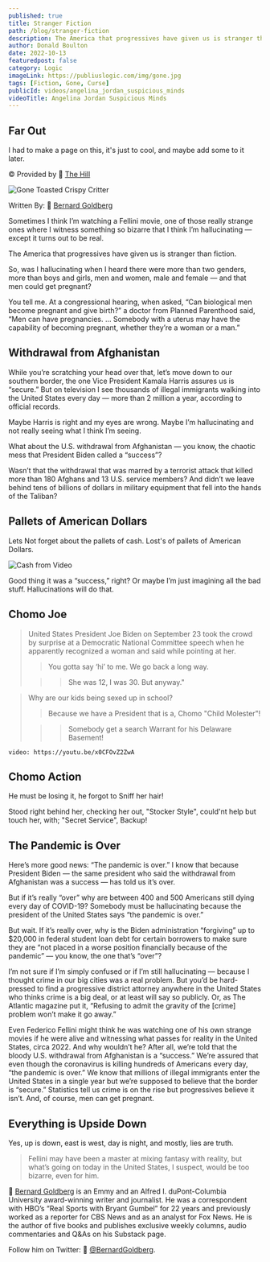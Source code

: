```yaml
---
published: true
title: Stranger Fiction
path: /blog/stranger-fiction
description: The America that progressives have given us is stranger than fiction!
author: Donald Boulton
date: 2022-10-13
featuredpost: false
category: Logic
imageLink: https://publiuslogic.com/img/gone.jpg
tags: [Fiction, Gone, Curse]
publicId: videos/angelina_jordan_suspicious_minds
videoTitle: Angelina Jordan Suspicious Minds
---
```


## Far Out

I had to make a page on this, it's just to cool, and maybe add some to it later.

© Provided by 🔗 [The Hill](https://thehill.com/)

![Gone Toasted Crispy Critter](../../../static/img/gone.jpg)

Written By: 🔗 [Bernard Goldberg](http://bernardgoldberg.com/)

<Section>
Sometimes I think I’m watching a Fellini movie, one of those really strange ones where I witness something so bizarre that I think I’m hallucinating — except it turns out to be real. 

The America that progressives have given us is stranger than fiction.

So, was I hallucinating when I heard there were more than two genders, more than boys and girls, men and women, male and female — and that men could get pregnant?

You tell me. At a congressional hearing, when asked, “Can biological men become pregnant and give birth?” a doctor from Planned Parenthood said, “Men can have pregnancies. … Somebody with a uterus may have the capability of becoming pregnant, whether they’re a woman or a man.”

</Section>


## Withdrawal from Afghanistan

<Section>
While you’re scratching your head over that, let’s move down to our southern border, the one Vice President Kamala Harris assures us is “secure.” But on television I see thousands of illegal immigrants walking into the United States every day — more than 2 million a year, according to official records.

Maybe Harris is right and my eyes are wrong. Maybe I’m hallucinating and not really seeing what I think I’m seeing.

What about the U.S. withdrawal from Afghanistan — you know, the chaotic mess that President Biden called a “success”?

Wasn’t that the withdrawal that was marred by a terrorist attack that killed more than 180 Afghans and 13 U.S. service members? And didn’t we leave behind tens of billions of dollars in military equipment that fell into the hands of the Taliban?

</Section>

## Pallets of American Dollars

<Callout>

Lets Not forget about the pallets of cash. Lost's of pallets of American Dollars.

</Callout>

<Section>

![Cash from Video](../../../static/img/cash-from-video.jpg)

</Section>

<Section>
Good thing it was a “success,” right? Or maybe I’m just imagining all the bad stuff.  Hallucinations will do that. 

</Section>

## Chomo Joe

<Section>

> United States President Joe Biden on September 23 took the crowd by surprise at a Democratic National Committee speech when he apparently recognized a woman and said while pointing at her.
>
> > You gotta say ‘hi’ to me. We go back a long way. 
>
> > > She was 12, I was 30. But anyway."

</Section>

<CalloutDanger>

> Why are our kids being sexed up in school?
>
> > Because we have a President that is a, Chomo "Child Molester"! 
>
> > > Somebody get a search Warrant for his Delaware Basement!

</CalloutDanger>

<Section>

`video: https://youtu.be/x0CFOvZ2ZwA`

</Section>

## Chomo Action

<Section>
He must be losing it, he forgot to Sniff her hair! 

Stood right behind her, checking her out, "Stocker Style", could'nt help but touch her, with; "Secret Service", Backup!

</Section>

## The Pandemic is Over

<Section>
Here’s more good news: “The pandemic is over.” I know that because President Biden — the same president who said the withdrawal from Afghanistan was a success — has told us it’s over. 

But if it’s really “over” why are between 400 and 500 Americans still dying every day of COVID-19? Somebody must be hallucinating because the president of the United States says “the pandemic is over.”

But wait. If it’s really over, why is the Biden administration “forgiving” up to $20,000 in federal student loan debt for certain borrowers to make sure they are “not placed in a worse position financially because of the pandemic” — you know, the one that’s “over”?

I’m not sure if I’m simply confused or if I’m still hallucinating — because I thought crime in our big cities was a real problem. But you’d be hard-pressed to find a progressive district attorney anywhere in the United States who thinks crime is a big deal, or at least will say so publicly. Or, as The Atlantic magazine put it, “Refusing to admit the gravity of the [crime] problem won’t make it go away.”

Even Federico Fellini might think he was watching one of his own strange movies if he were alive and witnessing what passes for reality in the United States, circa 2022. And why wouldn’t he? After all, we’re told that the bloody U.S. withdrawal from Afghanistan is a “success.” We’re assured that even though the coronavirus is killing hundreds of Americans every day, “the pandemic is over.” We know that millions of illegal immigrants enter the United States in a single year but we’re supposed to believe that the border is “secure.” Statistics tell us crime is on the rise but progressives believe it isn’t. And, of course, men can get pregnant.

</Section>

## Everything is Upside Down

<Section>
Yes, up is down, east is west, day is night, and mostly, lies are truth.

> Fellini may have been a master at mixing fantasy with reality, but what’s going on today in the United States, I suspect, would be too bizarre, even for him.   

🔗 [Bernard Goldberg](http://bernardgoldberg.com/) is an Emmy and an Alfred I. duPont-Columbia University award-winning writer and journalist. He was a correspondent with HBO’s “Real Sports with Bryant Gumbel” for 22 years and previously worked as a reporter for CBS News and as an analyst for Fox News. He is the author of five books and publishes exclusive weekly columns, audio commentaries and Q&As on his Substack page. 

Follow him on Twitter: 🔗 [@BernardGoldberg](http://twitter.com/@BernardGoldberg).

</Section>

<WavyHr className="mt-1 mb-1 text-fuchsia-600" />
